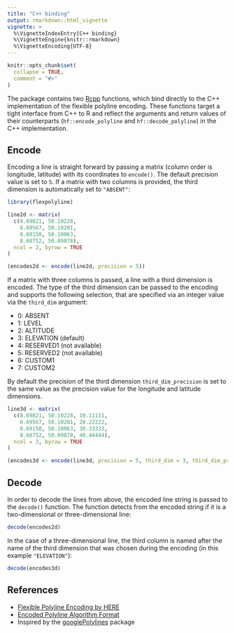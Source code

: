```yaml
---
title: "C++ binding"
output: rmarkdown::html_vignette
vignette: >
  %\VignetteIndexEntry{C++ binding}
  %\VignetteEngine{knitr::rmarkdown}
  %\VignetteEncoding{UTF-8}
---
```


```r
knitr::opts_chunk$set(
  collapse = TRUE,
  comment = "#>"
)
```

The package contains two [Rcpp](https://CRAN.R-project.org/package=Rcpp) functions,
which bind directly to the C++ implementation of the flexible polyline encoding.
These functions target a tight interface from C++ to R and reflect the arguments
and return values of their counterparts (`hf::encode_polyline` and
`hf::decode_polyline`) in the C++ implementation.

## Encode
Encoding a line is straight forward by passing a matrix (column order is
longitude, latitude) with its coordinates to `encode()`. The default precision
value is set to `5`. If a matrix with two columns is provided, the third
dimension is automatically set to `"ABSENT"`:

```r
library(flexpolyline)

line2d <- matrix(
  c(8.69821, 50.10228,
    8.69567, 50.10201,
    8.69150, 50.10063,
    8.68752, 50.09878),
  ncol = 2, byrow = TRUE
)

(encodes2d <- encode(line2d, precision = 5))
```

If a matrix with three columns is passed, a line with a third dimension is encoded.
The type of the third dimension can be passed to the encoding and supports the
following selection, that are specified via an integer value via the `third_dim`
argument:

* 0: ABSENT
* 1: LEVEL
* 2: ALTITUDE
* 3: ELEVATION (default)
* 4: RESERVED1 (not available)
* 5: RESERVED2 (not available)
* 6: CUSTOM1
* 7: CUSTOM2

By default the precision of the third dimension `third_dim_precision` is set to
the same value as the precision value for the longitude and latitude dimensions.
```r
line3d <- matrix(
  c(8.69821, 50.10228, 10.11111,
    8.69567, 50.10201, 20.22222,
    8.69150, 50.10063, 30.33333,
    8.68752, 50.09878, 40.44444),
  ncol = 3, byrow = TRUE
)

(encodes3d <- encode(line3d, precision = 5, third_dim = 3, third_dim_precision = 5))
```


## Decode

In order to decode the lines from above, the encoded line string is passed to
the `decode()` function. The function detects from the encoded string if it is a
two-dimensional or three-dimensional line:
```r
decode(encodes2d)
```

In the case of a three-dimensional line, the third column is named after the name
of the third dimension that was chosen during the encoding (in this example
`"ELEVATION"`):
```r
decode(encodes3d)
```


## References

* [Flexible Polyline Encoding by HERE](https://github.com/heremaps/flexible-polyline)
* [Encoded Polyline Algorithm Format](https://developers.google.com/maps/documentation/utilities/polylinealgorithm)
* Inspired by the [googlePolylines](https://github.com/SymbolixAU/googlePolylines) package
